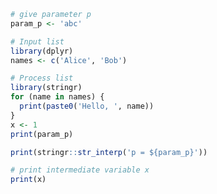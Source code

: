 ```r
# give parameter p
param_p <- 'abc'
```

```r
# Input list
library(dplyr)
names <- c('Alice', 'Bob')
```

```r
# Process list
library(stringr)
for (name in names) {
  print(paste0('Hello, ', name))
}
x <- 1
print(param_p)

print(stringr::str_interp('p = ${param_p}'))
```

```r
# print intermediate variable x
print(x)
```
